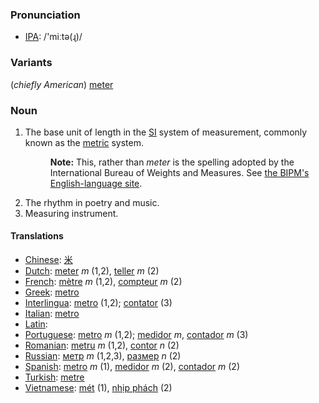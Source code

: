 === Pronunciation ===
*[[w:IPA|IPA]]: /'miːtə(ɻ)/
=== Variants ===
(''chiefly American'') [[meter]]
===Noun===
#The base unit of length in the [[SI]] system of measurement, commonly known as the [[metric]] system.
#:'''Note:''' This, rather than ''meter'' is the spelling adopted by the International Bureau of Weights and Measures.  See [http://www1.bipm.org/en/si/base_units/ the BIPM's English-language site].
#The rhythm in poetry and music.
#Measuring instrument.

==== Translations ====
*[[Chinese]]: [[米]]
*[[Dutch]]: [[meter]] ''m'' (1,2), [[teller]] ''m'' (2)
*[[French]]: [[mètre]] ''m'' (1,2), [[compteur]] ''m'' (2)
*[[Greek]]: [[metro]]
*[[Interlingua]]: [[metro]] (1,2); [[contator]] (3)
*[[Italian]]: [[metro]]
*[[Latin]]: [[]]
*[[Portuguese]]: [[metro]] ''m'' (1,2); [[medidor]] ''m'', [[contador]] ''m'' (3)
*[[Romanian]]: [[metru]] ''m'' (1,2), [[contor]] ''n'' (2)
*[[Russian]]: [[метр]] ''m'' (1,2,3), [[размер]] ''n'' (2)
*[[Spanish]]: [[metro]] ''m'' (1), [[medidor]] ''m'' (2), [[contador]] ''m'' (2)
*[[Turkish]]: [[metre]]
*[[Vietnamese]]: [[mét]] (1), [[nhịp phách]] (2)